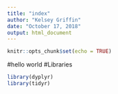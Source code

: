 ```yaml
---
title: "index"
author: "Kelsey Griffin"
date: "October 17, 2018"
output: html_document
---
```


```r
knitr::opts_chunk$set(echo = TRUE)
```
#hello world
#Libraries
```r
library(dyplyr)
library(tidyr)
```

